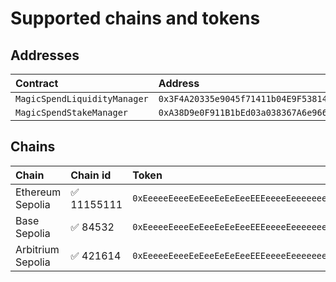 # Supported chains and tokens

## Addresses

| Contract   | Address |
| :------ | :------ |
| `MagicSpendLiquidityManager`      |  `0x3F4A20335e9045f71411b04E9F53814f5b8d725d` |
| `MagicSpendStakeManager`      |  `0xA38D9e0F911B1bEd03a038367A6e9667700CDEFe` |

## Chains

| Chain   | Chain id | Token | Tag |
| :------ | :------ | :------ | :------ |
| Ethereum Sepolia     | ✅ 11155111	| `0xEeeeeEeeeEeEeeEeEeEeeEEEeeeeEeeeeeeeEEeE` |  `testnet-eth` |
| Base Sepolia     | ✅ 84532	| `0xEeeeeEeeeEeEeeEeEeEeeEEEeeeeEeeeeeeeEEeE` |  `testnet-eth` |
| Arbitrium Sepolia     | ✅ 421614	| `0xEeeeeEeeeEeEeeEeEeEeeEEEeeeeEeeeeeeeEEeE` |  `testnet-eth` |
